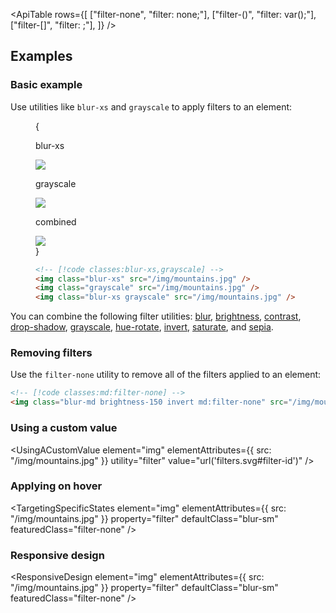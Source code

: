

<ApiTable
  rows={[
    ["filter-none", "filter: none;"],
    ["filter-(<custom-property>)", "filter: var(<custom-property>);"],
    ["filter-[<value>]", "filter: <value>;"],
  ]}
/>

## Examples

### Basic example

Use utilities like `blur-xs` and `grayscale` to apply filters to an element:

<Figure>

<Example padding={false}>
  {
    <div className="flex scroll-p-8 overflow-scroll sm:block sm:overflow-visible">
      <div className="flex shrink-0 items-center justify-around gap-12 p-8 font-mono font-bold sm:gap-4">
        <div className="flex shrink-0 flex-col items-center">
          <p className="mb-3 text-center font-mono text-sm font-medium text-gray-500 dark:text-gray-400">blur-xs</p>
          <div className="relative blur-xs">
            <img
              className="size-24 rounded-lg object-cover"
              src="https://images.unsplash.com/photo-1554629947-334ff61d85dc?ixid=MnwxMjA3fDB8MHxwaG90by1wYWdlfHx8fGVufDB8fHx8&ixlib=rb-1.2.1&auto=format&fit=crop&w=1000&h=1000&q=90"
            />
            <div className="absolute inset-0 rounded-lg ring-1 ring-black/10 ring-inset"></div>
          </div>
        </div>
        <div className="flex shrink-0 flex-col items-center">
          <p className="mb-3 text-center font-mono text-sm font-medium text-gray-500 dark:text-gray-400">grayscale</p>
          <div className="relative grayscale">
            <img
              className="size-24 rounded-lg object-cover"
              src="https://images.unsplash.com/photo-1554629947-334ff61d85dc?ixid=MnwxMjA3fDB8MHxwaG90by1wYWdlfHx8fGVufDB8fHx8&ixlib=rb-1.2.1&auto=format&fit=crop&w=1000&h=1000&q=90"
            />
            <div className="absolute inset-0 rounded-lg ring-1 ring-black/10 ring-inset"></div>
          </div>
        </div>
        <div className="flex shrink-0 flex-col items-center">
          <p className="mb-3 text-center font-mono text-sm font-medium text-gray-500 italic dark:text-gray-400">
            combined
          </p>
          <div className="relative blur-xs grayscale">
            <img
              className="size-24 rounded-lg object-cover"
              src="https://images.unsplash.com/photo-1554629947-334ff61d85dc?ixid=MnwxMjA3fDB8MHxwaG90by1wYWdlfHx8fGVufDB8fHx8&ixlib=rb-1.2.1&auto=format&fit=crop&w=1000&h=1000&q=90"
            />
            <div className="absolute inset-0 rounded-lg ring-1 ring-black/10 ring-inset"></div>
          </div>
        </div>
      </div>
    </div>
  }
</Example>

```html
<!-- [!code classes:blur-xs,grayscale] -->
<img class="blur-xs" src="/img/mountains.jpg" />
<img class="grayscale" src="/img/mountains.jpg" />
<img class="blur-xs grayscale" src="/img/mountains.jpg" />
```

</Figure>

You can combine the following filter utilities: [blur](/docs/filter-blur), [brightness](/docs/filter-brightness), [contrast](/docs/filter-contrast), [drop-shadow](/docs/filter-drop-shadow), [grayscale](/docs/filter-grayscale), [hue-rotate](/docs/filter-hue-rotate), [invert](/docs/filter-invert), [saturate](/docs/filter-saturate), and [sepia](/docs/filter-sepia).

### Removing filters

Use the `filter-none` utility to remove all of the filters applied to an element:

```html
<!-- [!code classes:md:filter-none] -->
<img class="blur-md brightness-150 invert md:filter-none" src="/img/mountains.jpg" />
```

### Using a custom value

<UsingACustomValue
  element="img"
  elementAttributes={{ src: "/img/mountains.jpg" }}
  utility="filter"
  value="url('filters.svg#filter-id')"
/>

### Applying on hover

<TargetingSpecificStates
  element="img"
  elementAttributes={{ src: "/img/mountains.jpg" }}
  property="filter"
  defaultClass="blur-sm"
  featuredClass="filter-none"
/>

### Responsive design

<ResponsiveDesign
  element="img"
  elementAttributes={{ src: "/img/mountains.jpg" }}
  property="filter"
  defaultClass="blur-sm"
  featuredClass="filter-none"
/>
